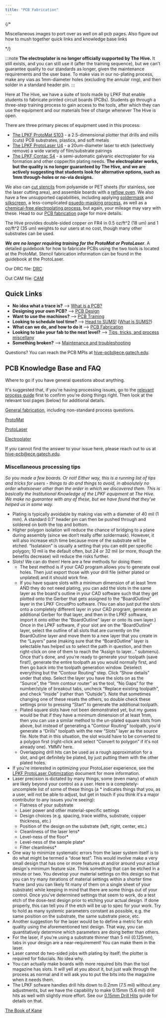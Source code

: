 ```yaml
---
title: "PCB Fabrication"
---
```


{/* 

Miscellaneous images to port over as well on all pcb pages.
Also figure out how to mush together quick links and knowledge base links

*/}


:::note
**The electroplater is no longer officially supported by The Hive.** It still exists, and you can still use it (after the training sequence), but we can't guarantee quality to our standards as longer, given the maintenance requirements and the user base. To make vias in our no-plating process, make any vias as 1mm-diameter holes (excluding the annular ring), and then solder in a standard header pin. 
:::

Here at The Hive, we have a suite of tools made by LPKF that enable students to fabricate printed circuit boards (PCBs). Students go through a three-step training process to gain access to the tools, after which they can use the equipment and our materials free of charge whenever The Hive is open.

There are three primary pieces of equipment used in this process:

- [The LPKF ProtoMat S103](/hive-wiki/guides/pcb-protomat/) - a 2.5-dimensional plotter that drills and mills (cuts) PCB substrates, plastics, and soft metals
- [The LPKF ProtoLaser U4](/hive-wiki/guides/pcb-protolaser/) - a 20um-diameter laser to etch (selectively remove) a wide variety of film/substrate pairings
- [The LPKF Contac S4](/hive-wiki/guides/pcb-electroplater/) - a semi-automatic galvanic electroplater for via formation and other copper/tin plating needs. **The electroplater works, but the quality is no longer guaranteed by The Hive, and we are actively suggesting that students look for alternative options, such as 1mm through-holes or no-via designs.**

We also can [cut stencils](/hive-wiki/guides/pcb-stencilnreflow#how-to-make-and-use-stencils) from polyamide or PET sheets (for stainless, see the laser cutting area), and assemble boards with a [reflow oven](/hive-wiki/guides/pcb-stencilnreflow#how-to-use-the-reflow-oven). We also have a few unsupported capabilities, including applying [soldermask](https://www.lpkfusa.com/datasheets/prototyping/promask.pdf) and [silkscreen](https://www.lpkfusa.com/datasheets/prototyping/prolegend.pdf), a less-complicated [psuedo-masking process](/hive-wiki/guides/pcb-masknsilkscreen/#soldermasking-with-kapton-tape), as well as a [chemical-free electroplating process](https://www.lpkfusa.com/datasheets/prototyping/ProConduct_Specs.pdf), but again, your mileage may vary with these. Head to our [PCB fabrication](/hive-wiki/guides/pcb-fab/) page for more details.

The Hive provides double-sided copper on FR4 in 0.5 oz/ft^2 (18 um) and 1 oz/ft^2 (35 um) weights to our users at no cost, though many other substrates can be used.

***We are no longer requiring training for the ProtoMat or ProtoLaser***. A detailed guidebook for how to fabricate PCBs using the two tools is located at the ProtoMat. Stencil fabrication information can be found in the guidebook at the ProtoLaser.

Our DRC file: [DRC](https://drive.google.com/open?id=1YITdTXkcW3ROWZprw-xxPsB8okc73yqF)

Out CAM file: [CAM](https://drive.google.com/open?id=1WzzpPwXMDUg5DD4iUzenZINrzRG0kSn4)


## Quick Links
- **No idea what a trace is?** –> [What is a PCB?](/hive-wiki/guides/pcb-basics/)
- **Designing your own PCB?** –> [PCB Design](/hive-wiki/guides/pcb-design/)
- **Want to use the machines?** –> [PCB Training](/hive-wiki/guides/pcb-training/)
- **Looking to schedule tool time?** –> [Head to SUMS!](http://www.sums.gatech.edu/) ([What is SUMS?](https://gtvault.sharepoint.com/:w:/s/HiveMakerspace/ETGfA3m7Q3tCmtG0XVgAHG0Bz3-84vabxqlTRuF5spUmQw?e=q999Yt))
- **What can we do, and how to do it** –> [PCB Fabrication](/hive-wiki/guides/pcb-fab/)
- **Looking to take your fab to the next level?** –> [Tips, tricks, and process miscellany](/hive-wiki/explore/pcb#miscellaneous-processing-tips)
- **Something broken?** –> [Maintenance and troubleshooting](/hive-wiki/guides/pcb-maintenance/)

Questions? You can reach the PCB MPIs at [hive-pcb@ece.gatech.edu](mailto:hive-pcb@ece.gatech.edu). 


## PCB Knowledge Base and FAQ

Where to go if you have general questions about anything.

It's suggested that, if you're having processing issues, go to the [relevant process guide](/hive-wiki/guides/pcb-fab/) first to confirm you're doing things right. Then look at the relevant tool pages (below) for additional details.

[General fabrication](/hive-wiki/guides/pcb-fab/#q--a), including non-standard process questions.

[ProtoMat](/hive-wiki/guides/pcb-protomat/)

[ProtoLaser](/hive-wiki/guides/pcb-protolaser/)

[Electroplater](/hive-wiki/guides/pcb-electroplater/)


If you cannot find the answer to your issue here, please reach out to us at [hive-pcb@ece.gatech.edu](mailto:hive-pcb@ece.gatech.edu).

### Miscellaneous processing tips

*So you made a few boards. Or not! Either way, this is a running list of tips and tricks for users - things to do and things to avoid, in absolutely no order whatsoever other than the order in which we discovered them. This is basically the Institutional Knowledge of the LPKF equipment at The Hive. We make no guarantee with any of these, but we have found that they've helped us in some way.*

- Plating is typically avoidable by making vias with a diameter of 40 mil (1 mm). A standard 0.1” header pin can then be pushed through and soldered on both the top and bottom.
- Higher polygon isolation will reduce the chance of bridging to a plane during assembly (since we don’t really offer soldermask). However, it will also increase etch time because more of the substrate will be etched. “Isolataion” is usually a setting that you can edit per specific polygon; 10 mil is the default often, but 24 or 32 mil (or more, though the benefits decrease) will reduce the risks further.
- Slots! We can do them! Here are a few methods for doing them:
    - The best method is if your CAD program allows you to generate oval holes. Then just export those with your drill file (either plated or unplated) and it should work fine.
    - If you have square slots with a minimum dimension of at least 1mm AND they do not need plating, you can add the slots in the same layer as the board's outline in your CAD software such that they get plotted onto the Gerber that gets assigned to the “BoardOutline” layer in the LPKF CircuitPro software. (You can also just put the slots onto a completely different layer in your CAD program, generate an additional Gerber for that layer, and then in the LPKF software, import it onto either the “BoardOutline” layer or onto its own layer.) Once in the LPKF software, if your slot are on the “BoardOutline” layer, select the outline of all slots that are currently on the BoardOutline layer and move them to a new layer that you create in the “Layers” pane (making sure that the “BoardOutline” layer is selectable has helped us to select the path in question, and then right-click on one of them to reach the “Assign to layer…” submenu). Once that's done, and you're ready to generate your toolpath (save first!), generate the entire toolpath as you would normally first, and then go back into the toolpath generation window. Deselect everything but the “Contour Routing” step. Click “Show details” under that step. Select the layer you have the slots on as the “Source”, the “1mm contour router” as the tool, “No Gaps” for the number/style of breakout tabs, uncheck “Replace existing toolpath”, and check “Inside” (rather than “Outside”). Note that sometimes changing one of these resets the others, so double check these settings prior to pressing “Start” to generate the additional toolpath.
    - Plated square slots have not been demonstrated yet, but my guess would be that if they have a minimum dimension of at least 1mm, then you can use a similar method to the un-plated square slots from above, but instead of generating a “Contour Routing” toolpath, you'd generate a “Drills” toolpath with the new “Slots” layer as the source file. Note that in this situation, the slot would have to be converted to a polygon first (right-click and select “Convert to polygon” if it's not already one). YMMV here.
    - Overlapping drill hits can be used as a rough approximation for a slot, and get definitely be plated, by just putting them with the other plated holes.
- If you're interested in optimizing your ProtoLaser experience, see the [LPKF ProtoLaser Optimization](https://gtvault.sharepoint.com/:b:/s/HiveMakerspace/EZGQyfhrC0BItpbSxd_rjRQBzDyNWUubu-RCuJr6a3OI9A?e=8kXjaA) document for more information.
- Laser precision is dictated by many things, some (even many) of which are likely beyond your control as a user. Here is a completely-uncomplete list of some of these things (a * indicates things that you, as a user, will not be able to adjust, but get in touch if you think it's a major contributor to any issues you're seeing):
    - Flatness of your substrate
    - Laser power and other material-specific settings
    - Design choices (e.g. spacing, trace widths, substrate, copper thickness, etc.)
    - Position of the design on the substrate (left, right, center, etc.)
    - Cleanliness of the laser lens*
    - Level-ness of the floor*
    - Level-ness of the sample plate*
    - Filter cleanliness*
- One way to minimize systematic errors from the laser system itself is to do what might be termed a “dose test”. This would involve make a very small design that has one or more features at and/or around your actual design's minimum feature size. Think something that can be etched in a minute or two. You develop your material settings on this design so that you can try many iterations of material settings within a shorter time frame (and you can likely fit many of them on a single sheet of your substrate) while keeping in mind that there are some things out of your control. Once you've determined settings that seem to work, do a test etch of the dose-test design prior to etching your actual design. If done properly, this can tell you if the etch will be up to spec for your work. Try to hold as many systemic parameters constant as possible, e.g. the same position on the substrate, the same substrate piece, etc.
- Another suggestion for the laser would be to define a metric for etch quality using the aforementioned test design. That way, you can quantitatively determine which parameters are doing better than others.
- For the laser, if you're using a substrate thinner than 5 mil (0.125mm), tabs in your design are a near-requirement! You can make them in the laser.
- Laser cannot do two-sided jobs with plating by itself; the plotter is required for fiducials. No idea why.
- You can actually make boards with more required bits than the tool magazine has slots. It will yell at you about it, but just walk through the process as normal and it will ask you to put the bits into the magazine when it needs them.
- The LPKF sofware handles drill hits down to 0.2mm (7.5 mil) without any adjustments, but we have the capability to make 0.15mm (5.6 mil) drill hits as well with slightly more effort. See our [0.15mm Drill Hits](/hive-wiki/guides/pcb-protomat/#guide-making-015-mm-drill-hits) guide for details on that.

[The Book of Kane](/hive-wiki/guides/pcb-lpkfnotes/)